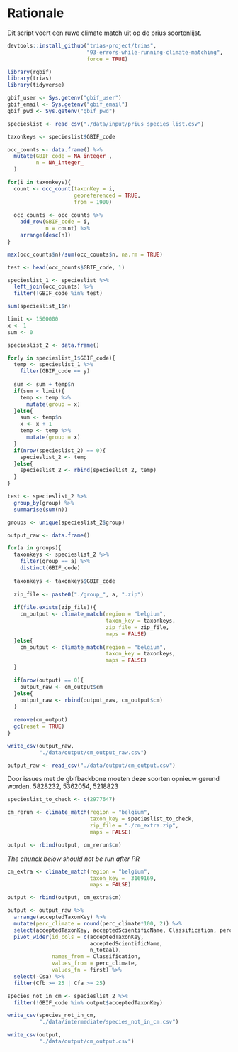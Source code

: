 # Rationale
Dit script voert een ruwe climate match uit op de prius soortenlijst.

```r
devtools::install_github("trias-project/trias",
                         "93-errors-while-running-climate-matching",
                         force = TRUE)
```

```r
library(rgbif)
library(trias)
library(tidyverse)
```

```r
gbif_user <- Sys.getenv("gbif_user")
gbif_email <- Sys.getenv("gbif_email")
gbif_pwd <- Sys.getenv("gbif_pwd")
```

```r
specieslist <- read_csv("./data/input/prius_species_list.csv")

taxonkeys <- specieslist$GBIF_code

occ_counts <- data.frame() %>% 
  mutate(GBIF_code = NA_integer_,
         n = NA_integer_
  )

for(i in taxonkeys){
  count <- occ_count(taxonKey = i,
                     georeferenced = TRUE,
                     from = 1900)
  
  occ_counts <- occ_counts %>% 
    add_row(GBIF_code = i,
            n = count) %>% 
    arrange(desc(n))
}

max(occ_counts$n)/sum(occ_counts$n, na.rm = TRUE)

test <- head(occ_counts$GBIF_code, 1)

specieslist_1 <- specieslist %>% 
  left_join(occ_counts) %>% 
  filter(!GBIF_code %in% test)

sum(specieslist_1$n)

limit <- 1500000
x <- 1
sum <- 0

specieslist_2 <- data.frame()

for(y in specieslist_1$GBIF_code){
  temp <- specieslist_1 %>% 
    filter(GBIF_code == y)
  
  sum <- sum + temp$n
  if(sum < limit){
    temp <- temp %>% 
      mutate(group = x)
  }else{
    sum <- temp$n
    x <- x + 1 
    temp <- temp %>% 
      mutate(group = x)
  }
  if(nrow(specieslist_2) == 0){
    specieslist_2 <- temp
  }else{
    specieslist_2 <- rbind(specieslist_2, temp)
  }
}

test <- specieslist_2 %>% 
  group_by(group) %>% 
  summarise(sum(n))
```

```r
groups <- unique(specieslist_2$group)

output_raw <- data.frame()

for(a in groups){
  taxonkeys <- specieslist_2 %>% 
    filter(group == a) %>% 
    distinct(GBIF_code)
  
  taxonkeys <- taxonkeys$GBIF_code
  
  zip_file <- paste0("./group_", a, ".zip")
  
  if(file.exists(zip_file)){
    cm_output <- climate_match(region = "belgium",
                               taxon_key = taxonkeys,
                               zip_file = zip_file,
                               maps = FALSE)
  }else{
    cm_output <- climate_match(region = "belgium",
                               taxon_key = taxonkeys,
                               maps = FALSE)
  }
  
  if(nrow(output) == 0){
    output_raw <- cm_output$cm
  }else{
    output_raw <- rbind(output_raw, cm_output$cm)
  }
  
  remove(cm_output)
  gc(reset = TRUE)
}

write_csv(output_raw, 
          "./data/output/cm_output_raw.csv")
```

```r
output_raw <- read_csv("./data/output/cm_output.csv")
```

Door issues met de gbifbackbone moeten deze soorten opnieuw gerund worden. 
5828232,
5362054,
5218823

```r
specieslist_to_check <- c(2977647)

cm_rerun <- climate_match(region = "belgium",
                          taxon_key = specieslist_to_check,
                          zip_file = "./cm_extra.zip",
                          maps = FALSE)

output <- rbind(output, cm_rerun$cm)
```

*The chunck below should not be run after PR*

```r
cm_extra <- climate_match(region = "belgium",
                          taxon_key =  3169169,
                          maps = FALSE)

output <- rbind(output, cm_extra$cm)
```

```r
output <- output_raw %>% 
  arrange(acceptedTaxonKey) %>% 
  mutate(perc_climate = round(perc_climate*100, 2)) %>% 
  select(acceptedTaxonKey, acceptedScientificName, Classification, perc_climate, n_totaal) %>% 
  pivot_wider(id_cols = c(acceptedTaxonKey,
                          acceptedScientificName,
                          n_totaal),
              names_from = Classification,
              values_from = perc_climate,
              values_fn = first) %>% 
  select(-Csa) %>% 
  filter(Cfb >= 25 | Cfa >= 25)
```


```r
species_not_in_cm <- specieslist_2 %>% 
  filter(!GBIF_code %in% output$acceptedTaxonKey)

write_csv(species_not_in_cm,
          "./data/intermediate/species_not_in_cm.csv")
```

```r
write_csv(output, 
          "./data/output/cm_output.csv")
```

